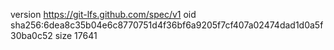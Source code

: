 version https://git-lfs.github.com/spec/v1
oid sha256:6dea8c35b04e6c8770751d4f36bf6a9205f7cf407a02474dad1d0a5f30ba0c52
size 17641
